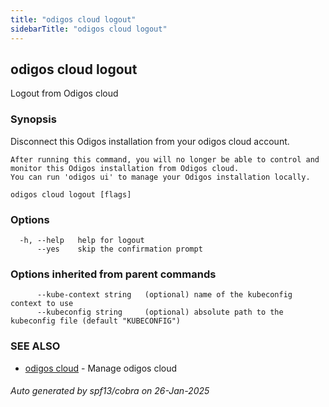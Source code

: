 ```yaml
---
title: "odigos cloud logout"
sidebarTitle: "odigos cloud logout"
---
```

## odigos cloud logout

Logout from Odigos cloud

### Synopsis

Disconnect this Odigos installation from your odigos cloud account.

	After running this command, you will no longer be able to control and monitor this Odigos installation from Odigos cloud.
	You can run 'odigos ui' to manage your Odigos installation locally.
	

```
odigos cloud logout [flags]
```

### Options

```
  -h, --help   help for logout
      --yes    skip the confirmation prompt
```

### Options inherited from parent commands

```
      --kube-context string   (optional) name of the kubeconfig context to use
      --kubeconfig string     (optional) absolute path to the kubeconfig file (default "KUBECONFIG")
```

### SEE ALSO

* [odigos cloud](/cli/odigos_cloud)	 - Manage odigos cloud

###### Auto generated by spf13/cobra on 26-Jan-2025
